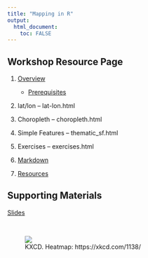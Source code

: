 ```yaml
---
title: "Mapping in R"
output: 
  html_document:
    toc: FALSE
---
```


## Workshop Resource Page

1. [Overview](outline.html)

    - [Prerequisites](outline.html#prerequisites)  
    
1. lat/lon -- lat-lon.html

1. Choropleth -- choropleth.html

1. Simple Features -- thematic_sf.html

1. Exercises -- exercises.html

1. [Markdown](markdown.html)  

1. [Resources](resources.html)


## Supporting Materials

[Slides](slides)

&nbsp;

<figure>![](https://imgs.xkcd.com/comics/heatmap.png)<figcaption>KXCD.  Heatmap:  https://xkcd.com/1138/</figcaption></figure><br>


